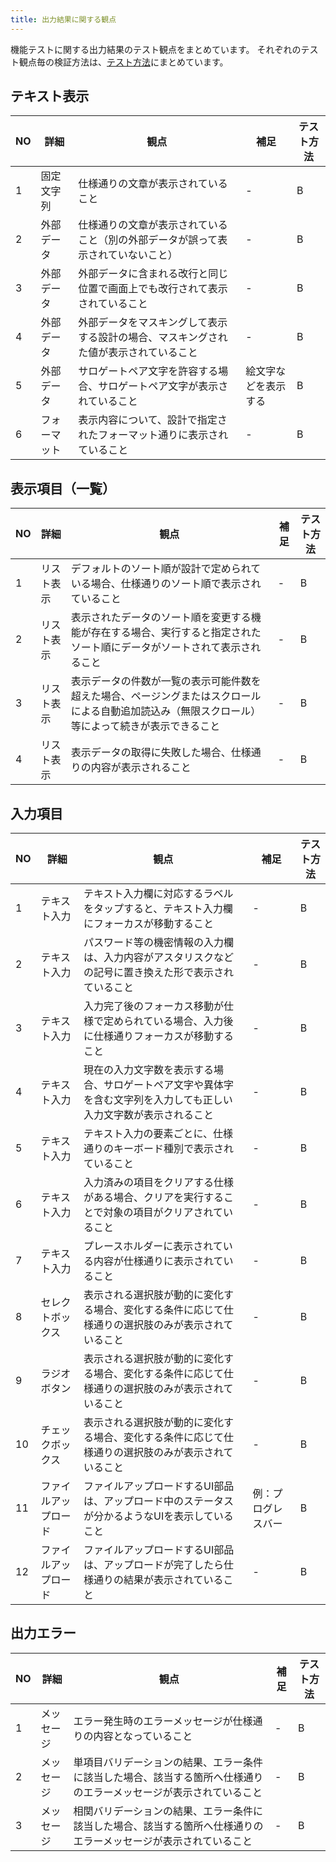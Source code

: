 ```yaml
---
title: 出力結果に関する観点
---
```


機能テストに関する出力結果のテスト観点をまとめています。
それぞれのテスト観点毎の検証方法は、[テスト方法](../functional-testing.mdx#テスト方法)にまとめています。

## テキスト表示

| NO | 詳細 | 観点 | 補足 | テスト方法 |
| --- | --- | --- | --- | --- |
| 1 | 固定文字列 | 仕様通りの文章が表示されていること | - | B |
| 2 | 外部データ | 仕様通りの文章が表示されていること（別の外部データが誤って表示されていないこと） | - | B |
| 3 | 外部データ | 外部データに含まれる改行と同じ位置で画面上でも改行されて表示されていること | - | B |
| 4 | 外部データ | 外部データをマスキングして表示する設計の場合、マスキングされた値が表示されていること | - | B |
| 5 | 外部データ | サロゲートペア文字を許容する場合、サロゲートペア文字が表示されていること | 絵文字などを表示する | B |
| 6 | フォーマット | 表示内容について、設計で指定されたフォーマット通りに表示されていること | - | B |

## 表示項目（一覧）

| NO | 詳細 | 観点 | 補足 | テスト方法 |
| --- | --- | --- | --- | --- |
| 1 | リスト表示 | デフォルトのソート順が設計で定められている場合、仕様通りのソート順で表示されていること | - | B |
| 2 | リスト表示 | 表示されたデータのソート順を変更する機能が存在する場合、実行すると指定されたソート順にデータがソートされて表示されること | - | B |
| 3 | リスト表示 | 表示データの件数が一覧の表示可能件数を超えた場合、ページングまたはスクロールによる自動追加読込み（無限スクロール）等によって続きが表示できること | - | B |
| 4 | リスト表示 | 表示データの取得に失敗した場合、仕様通りの内容が表示されること | - | B |

## 入力項目

| NO | 詳細 | 観点 | 補足 | テスト方法 |
| --- | --- | --- | --- | --- |
| 1 | テキスト入力 | テキスト入力欄に対応するラベルをタップすると、テキスト入力欄にフォーカスが移動すること | - | B |
| 2 | テキスト入力 | パスワード等の機密情報の入力欄は、入力内容がアスタリスクなどの記号に置き換えた形で表示されていること | - | B |
| 3 | テキスト入力 | 入力完了後のフォーカス移動が仕様で定められている場合、入力後に仕様通りフォーカスが移動すること | - | B |
| 4 | テキスト入力 | 現在の入力文字数を表示する場合、サロゲートペア文字や異体字を含む文字列を入力しても正しい入力文字数が表示されること | - | B |
| 5 | テキスト入力 | テキスト入力の要素ごとに、仕様通りのキーボード種別で表示されていること | - | B |
| 6 | テキスト入力 | 入力済みの項目をクリアする仕様がある場合、クリアを実行することで対象の項目がクリアされていること | - | B |
| 7 | テキスト入力 | プレースホルダーに表示されている内容が仕様通りに表示されていること | - | B |
| 8 | セレクトボックス | 表示される選択肢が動的に変化する場合、変化する条件に応じて仕様通りの選択肢のみが表示されていること | - | B |
| 9 | ラジオボタン | 表示される選択肢が動的に変化する場合、変化する条件に応じて仕様通りの選択肢のみが表示されていること | - | B |
| 10 | チェックボックス | 表示される選択肢が動的に変化する場合、変化する条件に応じて仕様通りの選択肢のみが表示されていること | - | B |
| 11 | ファイルアップロード | ファイルアップロードするUI部品は、アップロード中のステータスが分かるようなUIを表示していること | 例：プログレスバー | B |
| 12 | ファイルアップロード | ファイルアップロードするUI部品は、アップロードが完了したら仕様通りの結果が表示されていること | - | B |

## 出力エラー

| NO | 詳細 | 観点 | 補足 | テスト方法 |
| --- | --- | --- | --- | --- |
| 1 | メッセージ | エラー発生時のエラーメッセージが仕様通りの内容となっていること | - | B |
| 2 | メッセージ | 単項目バリデーションの結果、エラー条件に該当した場合、該当する箇所へ仕様通りのエラーメッセージが表示されていること | - | B |
| 3 | メッセージ | 相関バリデーションの結果、エラー条件に該当した場合、該当する箇所へ仕様通りのエラーメッセージが表示されていること | - | B |
